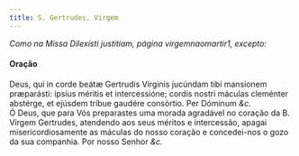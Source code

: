 ```yaml
---
title: S. Gertrudes, Virgem
---
```


<em>Como na Missa Dilexísti justitiam, página virgemnaomartir1, excepto:</em>

<h4 class="text-center">Oração</h4>
<div class="grid grid-cols-2 gap-5">
  <span class="text-justify">
    Deus, qui in corde beátæ Gertrudis Vírginis jucúndam tibi mansionem
    præparásti: ipsíus méritis et intercessióne; cordis nostri máculas cleménter
    abstérge, et ejúsdem tríbue gaudére consórtio. Per Dóminum <em>&c.</em>
  </div>
  <span class="text-justify">
    Ó Deus, que para Vós preparastes uma morada agradável no coração da B.
    Virgem Gertrudes, atendendo aos seus méritos e intercessão, apagai
    misericordiosamente as máculas do nosso coração e concedei-nos o gozo da sua
    companhia. Por nosso Senhor <em>&c.</em>
  </span>
</div>
